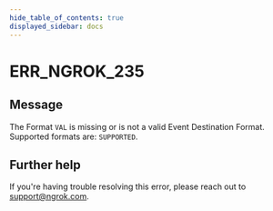 ```yaml
---
hide_table_of_contents: true
displayed_sidebar: docs
---
```



# ERR_NGROK_235

## Message

The Format `VAL` is missing or is not a valid Event Destination Format. Supported formats are: `SUPPORTED`.

<ErrorDetails error="err_ngrok_235" />

## Further help

If you're having trouble resolving this error, please reach out to [support@ngrok.com](mailto:support@ngrok.com?subject=Help%20with%20ERR_NGROK_235).
